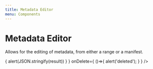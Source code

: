 ```yaml
---
title: Metadata Editor
menu: Components
---
```


# Metadata Editor
Allows for the editing of metadata, from either a range or a manifest.

<PropsTable of={MetadataEditor} />

<Playground>
  <MetadataEditor 
    onSave={
      result => {
        alert(JSON.stringify(result))
      }
    }
    onDelete={
      ()=>{ 
        alert('deleted');
      }
    }
  />
</Playground>